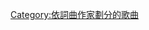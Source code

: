 {{NoteTA
|1=zh-hans:波兹·马龙; zh-hant:波茲·馬龍; zh-tw:巨星·馬龍;
}}
{{Category explanation|'''奥斯汀·波兹'''（即'''[[波兹·马龙|波兹·马龙]]'''）創作或聯合創作的歌曲。關於波兹·马龙的歌曲，請見「[[:Category:波兹·马龙歌曲|:Category:波兹·马龙歌曲]]」}}

[[Category:依詞曲作家劃分的歌曲|Category:依詞曲作家劃分的歌曲]]